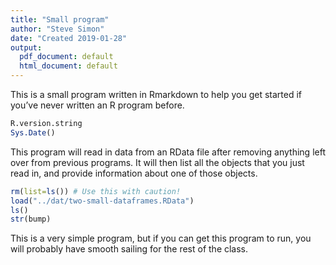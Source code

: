 ```yaml
---
title: "Small program"
author: "Steve Simon"
date: "Created 2019-01-28"
output:
  pdf_document: default
  html_document: default
---
```


This is a small program written in Rmarkdown to help you get started if you've never written an R program before.

```r
R.version.string
Sys.Date()
```

This program will read in data from an RData file after removing anything left over from previous programs. It will then list all the objects that you just read in, and provide information about one of those objects.

```r
rm(list=ls()) # Use this with caution!
load("../dat/two-small-dataframes.RData")
ls()
str(bump)
```

This is a very simple program, but if you can get this program to run, you will probably have smooth sailing for the rest of the class.